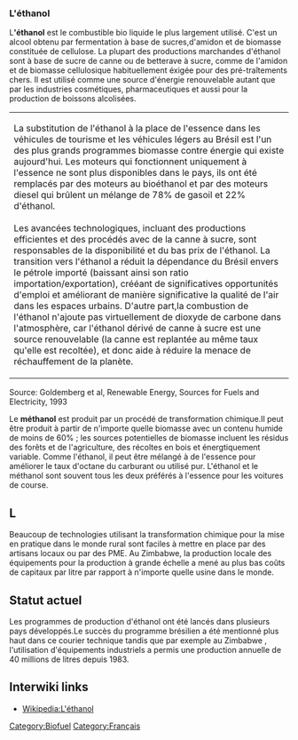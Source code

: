 {{Ekopedia-NoExport}}

{{Lang|[[Das Ethanol|Deutsch]] - [[Alcohol fuels|English]] - [[L'éthanol|Français]]}}

{{Stub}}


===L'éthanol===
L''''éthanol''' est le combustible bio liquide le plus largement utilisé. C'est un alcool obtenu par fermentation à base de sucres,d'amidon et de biomasse constituée de cellulose. La plupart des productions marchandes d'éthanol sont à base de sucre de canne ou de betterave à sucre, comme de l'amidon et de biomasse cellulosique habituellement éxigée pour des pré-traîtements chers. Il est utilisé comme une source d'énergie renouvelable autant que par les industries cosmétiques, pharmaceutiques et aussi pour la production de boissons alcolisées.
{| align="center" cellpadding="5" style="width: 95%; background-color: #EEEEEE; border: 1px solid darkblue; text-align: left;"
|-
|La substitution de l'éthanol à la place de l'essence dans les véhicules de tourisme et les véhicules légers au Brésil est l'un des plus grands programmes biomasse contre énergie qui existe aujourd'hui. Les moteurs qui fonctionnent uniquement à l'essence ne sont plus disponibles dans le pays, ils ont été remplacés par des moteurs au bioéthanol et par des moteurs diesel qui brûlent un mélange de 78% de gasoil et 22% d'éthanol. <br><br>Les avancées technologiques, incluant des productions efficientes et des procédés avec de la canne à sucre, sont responsables de la disponibilité et du bas prix de l'éthanol. La transition vers l'éthanol a réduit la dépendance du Brésil envers le pétrole importé (baissant ainsi son ratio importation/exportation), crééant de significatives opportunités d'emploi et améliorant de manière significative la qualité de l'air dans les espaces urbains. D'autre part,la combustion de l'éthanol n'ajoute pas virtuellement de dioxyde de carbone dans l'atmosphère, car l'éthanol dérivé de canne à sucre est une source renouvelable (la canne est replantée au même taux qu'elle est recoltée), et donc aide à réduire la menace de réchauffement de la planète.
|}
Source: Goldemberg et al, Renewable Energy, Sources for Fuels and Electricity, 1993

Le '''méthanol''' est produit par un procédé de transformation chimique.Il peut être produit à partir de n'importe quelle biomasse avec un contenu humide de moins de 60% ; les sources potentielles de biomasse incluent les résidus des forêts et de l'agriculture, des récoltes en bois et énergtiquement variable. Comme l'éthanol, il peut  être mélangé à de l'essence pour améliorer le taux d'octane du carburant ou utilisé pur. L'éthanol et le méthanol sont souvent tous les deux préférés à l'essence pour les voitures de course.

== L ==
Beaucoup de technologies utilisant la transformation chimique pour la mise en pratique dans le monde rural sont faciles à mettre en place par des artisans locaux ou par des PME. Au Zimbabwe, la production locale des équipements pour la production à grande échelle a mené au plus bas coûts de capitaux par litre par rapport à n'importe quelle usine dans le monde.

== Statut actuel ==
Les programmes de production d'éthanol ont été lancés dans plusieurs pays développés.Le succès du programme brésilien a été mentionné plus haut dans ce courier technique tandis que par exemple au Zimbabwe , l'utilisation d'équipements industriels a permis une production annuelle de 40 millions de litres depuis 1983.

{{content from|Original:Biogas and liquid biofuels|Practical Action}}

{{Needtopicadmin}}

== Interwiki links ==

* [[Wikipedia:L'éthanol]]

[[Category:Biofuel]]
[[Category:Français]]